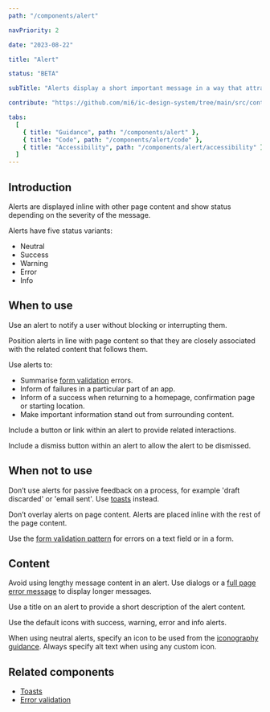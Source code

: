 ```yaml
---
path: "/components/alert"

navPriority: 2

date: "2023-08-22"

title: "Alert"

status: "BETA"

subTitle: "Alerts display a short important message in a way that attracts attention without interrupting the current task."

contribute: "https://github.com/mi6/ic-design-system/tree/main/src/content/structured/components/alert"

tabs:
  [
    { title: "Guidance", path: "/components/alert" },
    { title: "Code", path: "/components/alert/code" },
    { title: "Accessibility", path: "/components/alert/accessibility" },
  ]
---
```



## Introduction

Alerts are displayed inline with other page content and show status depending on the severity of the message.

<ComponentPreview>
  <IcAlert
    heading="Hot drink"
    message="Please be careful, your drink will be hot."
    variant="warning"
  />
</ComponentPreview>

Alerts have five status variants:

- Neutral
- Success
- Warning
- Error
- Info

## When to use

Use an alert to notify a user without blocking or interrupting them.

Position alerts in line with page content so that they are closely associated with the related content that follows them.

<DoDontCaution
  imageSrc={alertFig1}
  imageAlt="An article titled ‘The perfect blend’ displaying a warning alert which reads ‘Take care. This article has yet to be reviewed and so may contain errors’. "
  state="good"
  caption="Use alerts in line with other associated page content. "
/>

Use alerts to:

- Summarise [form validation](/patterns/form-validation) errors.
- Inform of failures in a particular part of an app.
- Inform of a success when returning to a homepage, confirmation page or starting location.
- Make important information stand out from surrounding content.

Include a button or link within an alert to provide related interactions.

Include a dismiss button within an alert to allow the alert to be dismissed.

<DoDontCaution
  imageSrc={alertFig2}
  imageAlt="An article titled ‘The perfect blend’ showing an information alert with an action button that says ‘Post comment’ and a dismiss button. The alert message says ‘This is a brand new post. Show your appreciation by leaving a comment below."
  state="good"
  caption="Include a button or link to provide actions on an alert. Use a dismiss button to allow the alert to be dismissed."
/>

## When not to use

Don’t use alerts for passive feedback on a process, for example 'draft discarded' or 'email sent'. Use [toasts](/components/toast) instead.

Don’t overlay alerts on page content. Alerts are placed inline with the rest of the page content.

<DoDontCaution
  imageSrc={alertFig3}
  imageAlt="An article titled ‘The perfect blend’ with an information alert overlaid on top of the page content."
  state="bad"
  caption="Don’t use alerts positioned above/on top of page content."
/>

Use the [form validation pattern](/patterns/form-validation) for errors on a text field or in a form.

<DoDontCaution
  imageSrc={alertFig4}
  imageAlt="A form titled ‘The perfect blend’ that contains 2 skeletons. A success alert shows an error message that says ‘There was an error on this page. Please fix any errors highlighted before continuing.’"
  state="bad"
  caption="Do not use an alert variant that is not related to its message."
/>

## Content

Avoid using lengthy message content in an alert. Use dialogs or a [full page error message](/patterns/form-validation) to display longer messages.

Use a title on an alert to provide a short description of the alert content.

<DoDontCaution
  imageSrc={alertFig5}
  imageAlt="An image of an article titled ‘The perfect blend’ showing an info alert with a lengthy message that takes a lot of room to display among other page content."
  state="caution"
  caption="Avoid using lengthy messages within an alert."
/>

Use the default icons with success, warning, error and info alerts.

When using neutral alerts, specify an icon to be used from the [iconography guidance](/styles/icons). Always specify alt text when using any custom icon.

## Related components

- [Toasts](/components/toast)
- [Error validation](/patterns/form-validation)
